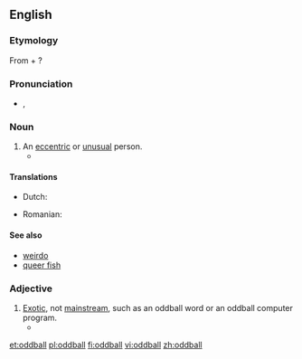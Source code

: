 ==English==
{{wikipedia}}

===Etymology===
From {{term|odd|lang=en}} + {{term|ball|lang=en}}?

{{etystub}}

===Pronunciation===
* {{a|US}} {{IPA|/ˈɑːdˌbɑːl/}}, {{SAMPA|/"A:d%bA:l/}}

===Noun===
{{en-noun}}

# An [[eccentric]] or [[unusual]] person.
#* {{quote-book|passage="She's different, mister. A real '''oddball''', if you know what I mean. But your little girl would love her. All kids love the Doll Lady."|author=Maris Soule|title=Storybook Hero|page=5|year=1989}}

====Translations====
{{trans-top|eccentric person}}
* Dutch: {{t+|nl|kwast}}
{{trans-mid}}
* Romanian: {{t+|ro|ciudat|m}}
{{trans-bottom}}

====See also====
* [[weirdo]]
* [[queer fish]]

===Adjective===
{{en-adj|-}}

# [[exotic|Exotic]], not [[mainstream]], such as an oddball word or an oddball computer program.
#* {{quote-book|passage=An '''oddball''' word processor, for example, might never be supported by such helpful tools as spelling checkers, indexing programs, footnote utilities,...|title=The Complete Guide to Microsystem Management|author=Steven K. Roberts|year=1984}}

[[et:oddball]]
[[pl:oddball]]
[[fi:oddball]]
[[vi:oddball]]
[[zh:oddball]]